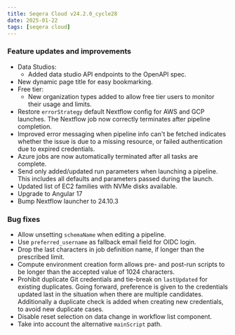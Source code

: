 ```yaml
---
title: Seqera Cloud v24.2.0_cycle28
date: 2025-01-22
tags: [seqera cloud]
---
```


### Feature updates and improvements

- Data Studios:
    - Added data studio API endpoints to the OpenAPI spec.
- New dynamic page title for easy bookmarking.
- Free tier:
    - New organization types added to allow free tier users to monitor their usage and limits.
- Restore `errorStrategy` default Nextflow config for AWS and GCP launches. The Nextflow job now correctly terminates after pipeline completion.
- Improved error messaging when pipeline info can't be fetched indicates whether the issue is due to a missing resource, or failed authentication due to expired credentials.
- Azure jobs are now automatically terminated after all tasks are complete.
- Send only added/updated run parameters when launching a pipeline. This includes all defaults and parameters passed during the launch.
- Updated list of EC2 families with NVMe disks available.
- Upgrade to Angular 17
- Bump Nextflow launcher to 24.10.3

### Bug fixes 

- Allow unsetting `schemaName` when editing a pipeline.
- Use `preferred_username` as fallback email field for OIDC login.
- Drop the last characters in job definition name, if longer than the prescribed limit.
- Compute environment creation form allows pre- and post-run scripts to be longer than the accepted value of 1024 characters.
- Prohibit duplicate Git credentials and tie-break on `lastUpdated` for existing duplicates. Going forward, preference is given to the credentials updated last in the situation when there are multiple candidates. Additionally a duplicate check is added when creating new credentials, to avoid new duplicate cases.
- Disable reset selection on data change in workflow list component.
- Take into account the alternative `mainScript` path.